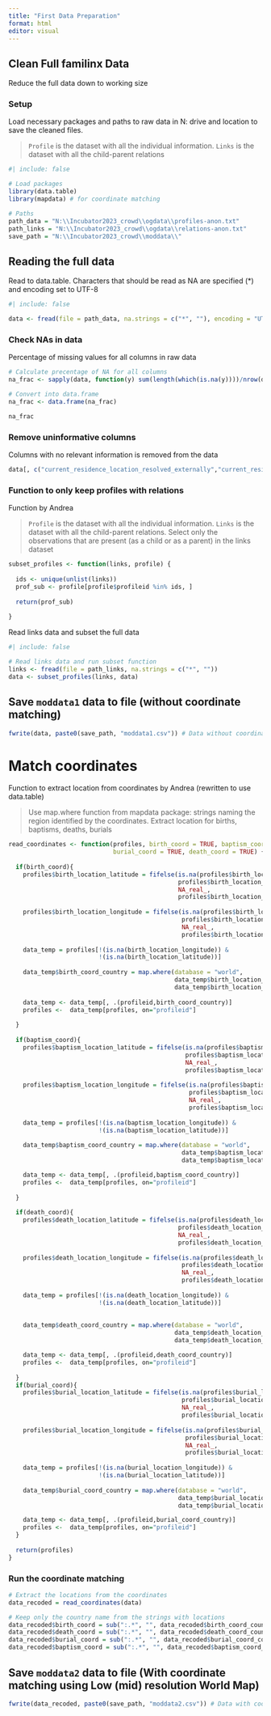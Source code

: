 ```yaml
---
title: "First Data Preparation"
format: html
editor: visual
---
```


## Clean Full familinx Data

Reduce the full data down to working size

### Setup

Load necessary packages and paths to raw data in N: drive and location to save the cleaned files.

> `Profile` is the dataset with all the individual information. `Links` is the dataset with all the child-parent relations

```r
#| include: false

# Load packages
library(data.table)
library(mapdata) # for coordinate matching

# Paths
path_data = "N:\\Incubator2023_crowd\\ogdata\\profiles-anon.txt"
path_links = "N:\\Incubator2023_crowd\\ogdata\\relations-anon.txt"
save_path = "N:\\Incubator2023_crowd\\moddata\\"

```

## Reading the full data

Read to data.table. Characters that should be read as NA are specified (\*) and encoding set to UTF-8

```r
#| include: false

data <- fread(file = path_data, na.strings = c("*", ""), encoding = "UTF-8")

```

### Check NAs in data

Percentage of missing values for all columns in raw data

```r

# Calculate precentage of NA for all columns
na_frac <- sapply(data, function(y) sum(length(which(is.na(y))))/nrow(data)*100)

# Convert into data.frame
na_frac <- data.frame(na_frac)

na_frac

```

### Remove uninformative columns

Columns with no relevant information is removed from the data

```r

data[, c("current_residence_location_resolved_externally","current_residence_resolved_extern_confidence", "current_residence_resolved_extern_type", "birth_date_circa", "birth_location_resolved_externally", "birth_location_resolved_extern_confidence", "birth_location_resolved_extern_type", "death_date_circa", "death_location_resolved_externally", "death_location_resolved_extern_confidence", "death_location_resolved_extern_type", "burial_date_circa", "burial_location_resolved_externally", "burial_location_resolved_extern_confidence", "burial_location_resolved_extern_type", "baptism_date_circa", "baptism_location_resolved_externally", "baptism_location_resolved_extern_confidence",  "baptism_location_resolved_extern_type","cause_of_death"):=NULL] 

```

### Function to only keep profiles with relations

Function by Andrea

> `Profile` is the dataset with all the individual information. `Links` is the dataset with all the child-parent relations. Select only the observations that are present (as a child or as a parent) in the links dataset

```r

subset_profiles <- function(links, profile) {
  
  ids <- unique(unlist(links))
  prof_sub <- profile[profile$profileid %in% ids, ]
  
  return(prof_sub)
  
}

```

Read links data and subset the full data

```r
#| include: false

# Read links data and run subset function
links <- fread(file = path_links, na.strings = c("*", ""))
data <- subset_profiles(links, data)

```

## Save `moddata1` data to file (without coordinate matching)

```r

fwrite(data, paste0(save_path, "moddata1.csv")) # Data without coordinate matching

```

# Match coordinates

Function to extract location from coordinates by Andrea (rewritten to use data.table)

> Use map.where function from mapdata package: strings naming the region identified by the coordinates. Extract location for births, baptisms, deaths, burials

```r

read_coordinates <- function(profiles, birth_coord = TRUE, baptism_coord = TRUE, 
                             burial_coord = TRUE, death_coord = TRUE) {
  
  if(birth_coord){
    profiles$birth_location_latitude = fifelse(is.na(profiles$birth_location_longitude) |
                                               profiles$birth_location_latitude==0,
                                               NA_real_,
                                               profiles$birth_location_latitude)
    
    profiles$birth_location_longitude = fifelse(is.na(profiles$birth_location_latitude) |
                                                profiles$birth_location_longitude==0,
                                                NA_real_,
                                                profiles$birth_location_longitude)
    
    data_temp = profiles[!(is.na(birth_location_longitude)) &
                         !(is.na(birth_location_latitude))]
    
    data_temp$birth_coord_country = map.where(database = "world",
                                              data_temp$birth_location_longitude,
                                              data_temp$birth_location_latitude)
    
    data_temp <- data_temp[, .(profileid,birth_coord_country)]
    profiles <-  data_temp[profiles, on="profileid"]
    
  }
  
  if(baptism_coord){
    profiles$baptism_location_latitude = fifelse(is.na(profiles$baptism_location_longitude) |
                                                 profiles$baptism_location_latitude==0,
                                                 NA_real_,
                                                 profiles$baptism_location_latitude)
    
    profiles$baptism_location_longitude = fifelse(is.na(profiles$baptism_location_latitude) |
                                                  profiles$baptism_location_longitude==0,
                                                  NA_real_,
                                                  profiles$baptism_location_longitude)
    
    data_temp = profiles[!(is.na(baptism_location_longitude)) &
                         !(is.na(baptism_location_latitude))]
    
    data_temp$baptism_coord_country = map.where(database = "world",
                                                data_temp$baptism_location_longitude,
                                                data_temp$baptism_location_latitude)

    data_temp <- data_temp[, .(profileid,baptism_coord_country)]
    profiles <-  data_temp[profiles, on="profileid"]
    
  }
  
  if(death_coord){
    profiles$death_location_latitude = fifelse(is.na(profiles$death_location_longitude) |
                                               profiles$death_location_latitude==0,
                                               NA_real_,
                                               profiles$death_location_latitude)
    
    profiles$death_location_longitude = fifelse(is.na(profiles$death_location_latitude) |
                                                profiles$death_location_longitude==0,
                                                NA_real_,
                                                profiles$death_location_longitude)
    
    data_temp = profiles[!(is.na(death_location_longitude)) &
                         !(is.na(death_location_latitude))]
  
    
    data_temp$death_coord_country = map.where(database = "world",
                                              data_temp$death_location_longitude,
                                              data_temp$death_location_latitude)

    data_temp <- data_temp[, .(profileid,death_coord_country)]
    profiles <-  data_temp[profiles, on="profileid"]
    
  }
  if(burial_coord){
    profiles$burial_location_latitude = fifelse(is.na(profiles$burial_location_longitude) |
                                                profiles$burial_location_latitude==0,
                                                NA_real_,
                                                profiles$burial_location_latitude)
    
    profiles$burial_location_longitude = fifelse(is.na(profiles$burial_location_latitude) |
                                                 profiles$burial_location_longitude==0,
                                                 NA_real_,
                                                 profiles$burial_location_longitude)
    
    data_temp = profiles[!(is.na(burial_location_longitude)) &
                         !(is.na(burial_location_latitude))]
    
    data_temp$burial_coord_country = map.where(database = "world",
                                               data_temp$burial_location_longitude,
                                               data_temp$burial_location_latitude)

    data_temp <- data_temp[, .(profileid,burial_coord_country)]
    profiles <-  data_temp[profiles, on="profileid"]
  }
    
  return(profiles)
}

```

### Run the coordinate matching

```r

# Extract the locations from the coordinates 
data_recoded = read_coordinates(data)

# Keep only the country name from the strings with locations
data_recoded$birth_coord = sub(":.*", "", data_recoded$birth_coord_country)
data_recoded$death_coord = sub(":.*", "", data_recoded$death_coord_country)
data_recoded$burial_coord = sub(":.*", "", data_recoded$burial_coord_country)
data_recoded$baptism_coord = sub(":.*", "", data_recoded$baptism_coord_country)

```

## Save `moddata2` data to file (With coordinate matching using Low (mid) resolution World Map)

```r

fwrite(data_recoded, paste0(save_path, "moddata2.csv")) # Data with coordinate matching

```
